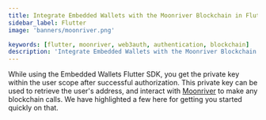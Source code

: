 ```yaml
---
title: Integrate Embedded Wallets with the Moonriver Blockchain in Flutter
sidebar_label: Flutter
image: 'banners/moonriver.png'

keywords: [flutter, moonriver, web3auth, authentication, blockchain]
description: 'Integrate Embedded Wallets with the Moonriver Blockchain in Flutter | Embedded Wallets'
---
```



<SEO
  title="Integrate Embedded Wallets with the Moonriver Blockchain in Flutter"
  description="Integrate Embedded Wallets with the Moonriver Blockchain in Flutter | Embedded Wallets"
  image="https://web3auth.io/docs/banners/moonriver.png"
  slug="/embedded-wallets/connect-blockchain/evm/moonriver/flutter"
/>

While using the Embedded Wallets Flutter SDK, you get the private key within the user scope after successful authorization. This private key can be used to retrieve the user's address, and interact with [Moonriver](https://moonbeam.network/networks/moonriver/) to make any blockchain calls. We have highlighted a few here for getting you started quickly on that.

<EVMInteraction />
